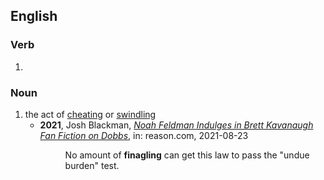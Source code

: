 ==English==

===Verb===
{{head|en|verb form}}

# {{present participle of|en|finagle|nocat=1}}

===Noun===
{{en-noun}}

# the act of [[cheating]] or [[swindling]]
#* '''2021''', Josh Blackman, ''[https://reason.com/volokh/2021/08/23/noah-feldman-indulges-in-brett-kavanaugh-fan-fiction-on-dobbs/ Noah Feldman Indulges in Brett Kavanaugh Fan Fiction on Dobbs]'', in: reason.com, 2021-08-23
#*: No amount of '''finagling''' can get this law to pass the "undue burden" test.